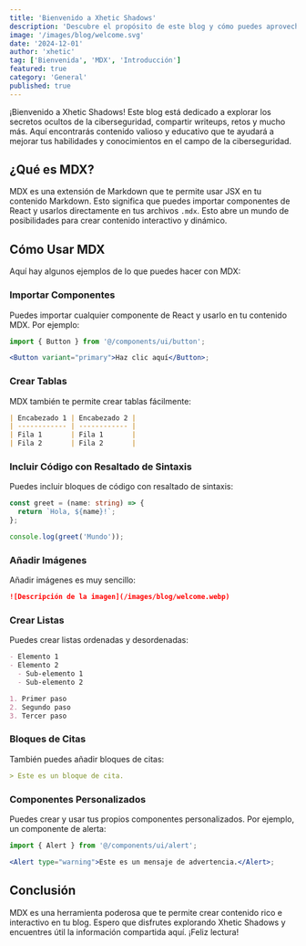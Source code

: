 ```yaml
---
title: 'Bienvenido a Xhetic Shadows'
description: 'Descubre el propósito de este blog y cómo puedes aprovechar MDX para crear contenido interactivo y dinámico.'
image: '/images/blog/welcome.svg'
date: '2024-12-01'
author: 'xhetic'
tag: ['Bienvenida', 'MDX', 'Introducción']
featured: true
category: 'General'
published: true
---
```


¡Bienvenido a Xhetic Shadows! Este blog está dedicado a explorar los secretos ocultos de la ciberseguridad, compartir writeups, retos y mucho más. Aquí encontrarás contenido valioso y educativo que te ayudará a mejorar tus habilidades y conocimientos en el campo de la ciberseguridad.

## ¿Qué es MDX?

MDX es una extensión de Markdown que te permite usar JSX en tu contenido Markdown. Esto significa que puedes importar componentes de React y usarlos directamente en tus archivos `.mdx`. Esto abre un mundo de posibilidades para crear contenido interactivo y dinámico.

## Cómo Usar MDX

Aquí hay algunos ejemplos de lo que puedes hacer con MDX:

### Importar Componentes

Puedes importar cualquier componente de React y usarlo en tu contenido MDX. Por ejemplo:

```jsx
import { Button } from '@/components/ui/button';

<Button variant="primary">Haz clic aquí</Button>;
```

### Crear Tablas

MDX también te permite crear tablas fácilmente:

```md
| Encabezado 1 | Encabezado 2 |
| ------------ | ------------ |
| Fila 1       | Fila 1       |
| Fila 2       | Fila 2       |
```

### Incluir Código con Resaltado de Sintaxis

Puedes incluir bloques de código con resaltado de sintaxis:

```ts
const greet = (name: string) => {
  return `Hola, ${name}!`;
};

console.log(greet('Mundo'));
```

### Añadir Imágenes

Añadir imágenes es muy sencillo:

```md
![Descripción de la imagen](/images/blog/welcome.webp)
```

### Crear Listas

Puedes crear listas ordenadas y desordenadas:

```md
- Elemento 1
- Elemento 2
  - Sub-elemento 1
  - Sub-elemento 2

1. Primer paso
2. Segundo paso
3. Tercer paso
```

### Bloques de Citas

También puedes añadir bloques de citas:

```md
> Este es un bloque de cita.
```

### Componentes Personalizados

Puedes crear y usar tus propios componentes personalizados. Por ejemplo, un componente de alerta:

```jsx
import { Alert } from '@/components/ui/alert';

<Alert type="warning">Este es un mensaje de advertencia.</Alert>;
```

## Conclusión

MDX es una herramienta poderosa que te permite crear contenido rico e interactivo en tu blog. Espero que disfrutes explorando Xhetic Shadows y encuentres útil la información compartida aquí. ¡Feliz lectura!
